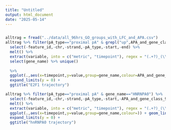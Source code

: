 ```yaml
---
title: "Untitled"
output: html_document
date: "2025-05-14"
---
```


```r

```



```r
alltrag = fread("../data/all_96hrs_GO_groups_with_LFC_and_APA.csv")
alltrag %>% filter(pA_type=="proximal pA" & grepl("up",APA_and_gene_class_96hrs) & prox_to_dist_shift_24hrs > 0.2 & log2FoldChange_24hrs < 0.1) %>%
  select(-feature_id,-chr,-strand,-pA_type,-start,-end) %>%
  melt() %>%
  extract(variable, into = c("metric", "timepoint"), regex = "(.+?)_(\\d+hrs)", remove = TRUE) %>%
  select(gene_name) %>% unique()
  
  %>%
  ggplot(.,aes(x=timepoint,y=value,group=gene_name,colour=APA_and_gene_class_96hrs)) + geom_line() + facet_wrap(~metric+APA_and_gene_class_96hrs,scales="free_y") + theme_few()+
  expand_limits(y = 0) +
  ggtitle("E2F1 trajectory")
```



```r
alltrag %>% filter(pA_type=="proximal pA" & gene_name=="HNRNPA0") %>%
  select(-feature_id,-chr,-strand,-pA_type,-start,-APA_and_gene_class_96hrs, -end) %>%
  melt() %>%
  extract(variable, into = c("metric", "timepoint"), regex = "(.+?)_(\\d+hrs)", remove = TRUE) %>%
  ggplot(.,aes(x=timepoint,y=value,group=gene_name,colour=)) + geom_line() + facet_wrap(~metric,scales="free_y") + theme_few()+
  expand_limits(y = 0) +
  ggtitle("hnRNPA0 trajectory")
```


